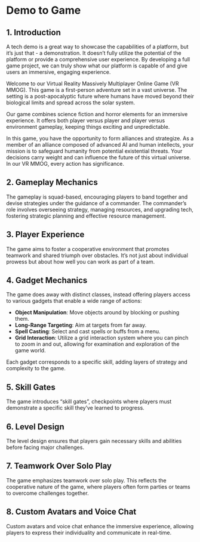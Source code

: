 # Demo to Game

## 1. Introduction

A tech demo is a great way to showcase the capabilities of a platform, but it's just that - a demonstration. It doesn't fully utilize the potential of the platform or provide a comprehensive user experience. By developing a full game project, we can truly show what our platform is capable of and give users an immersive, engaging experience.

Welcome to our Virtual Reality Massively Multiplayer Online Game (VR MMOG). This game is a first-person adventure set in a vast universe. The setting is a post-apocalyptic future where humans have moved beyond their biological limits and spread across the solar system.

Our game combines science fiction and horror elements for an immersive experience. It offers both player versus player and player versus environment gameplay, keeping things exciting and unpredictable.

In this game, you have the opportunity to form alliances and strategize. As a member of an alliance composed of advanced AI and human intellects, your mission is to safeguard humanity from potential existential threats. Your decisions carry weight and can influence the future of this virtual universe. In our VR MMOG, every action has significance.

## 2. Gameplay Mechanics

The gameplay is squad-based, encouraging players to band together and devise strategies under the guidance of a commander. The commander's role involves overseeing strategy, managing resources, and upgrading tech, fostering strategic planning and effective resource management.

## 3. Player Experience

The game aims to foster a cooperative environment that promotes teamwork and shared triumph over obstacles. It's not just about individual prowess but about how well you can work as part of a team.

## 4. Gadget Mechanics

The game does away with distinct classes, instead offering players access to various gadgets that enable a wide range of actions:

- **Object Manipulation**: Move objects around by blocking or pushing them.
- **Long-Range Targeting**: Aim at targets from far away.
- **Spell Casting**: Select and cast spells or buffs from a menu.
- **Grid Interaction**: Utilize a grid interaction system where you can pinch to zoom in and out, allowing for examination and exploration of the game world.

Each gadget corresponds to a specific skill, adding layers of strategy and complexity to the game.

## 5. Skill Gates

The game introduces "skill gates", checkpoints where players must demonstrate a specific skill they've learned to progress.

## 6. Level Design

The level design ensures that players gain necessary skills and abilities before facing major challenges.

## 7. Teamwork Over Solo Play

The game emphasizes teamwork over solo play. This reflects the cooperative nature of the game, where players often form parties or teams to overcome challenges together.

## 8. Custom Avatars and Voice Chat

Custom avatars and voice chat enhance the immersive experience, allowing players to express their individuality and communicate in real-time.
